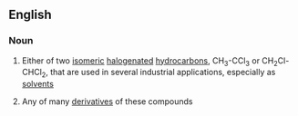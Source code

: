 ==English==

===Noun===
{{en-noun|head=[[trichloro]][[ethane]]}}

# {{lb|en|organic compound}} Either of two [[isomeric]] [[halogenated]] [[hydrocarbon]]s, CH<sub>3</sub>-CCl<sub>3</sub> or CH<sub>2</sub>Cl-CHCl<sub>2</sub>, that are used in several industrial applications, especially as [[solvent]]s
# {{lb|en|organic chemistry}} Any of many [[derivative]]s of these compounds